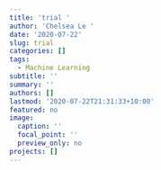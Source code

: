 ```yaml
---
title: 'trial '
author: 'Chelsea Le '
date: '2020-07-22'
slug: trial
categories: []
tags:
  - Machine Learning
subtitle: ''
summary: ''
authors: []
lastmod: '2020-07-22T21:31:33+10:00'
featured: no
image:
  caption: ''
  focal_point: ''
  preview_only: no
projects: []
---
```

